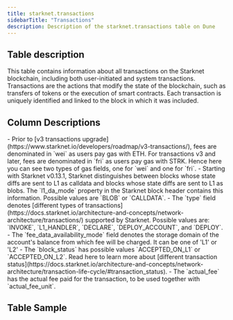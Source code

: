 ```yaml
---
title: starknet.transactions
sidebarTitle: "Transactions"
description: Description of the starknet.transactions table on Dune
---
```


## Table description

This table contains information about all transactions on the Starknet blockchain, including both user-initiated and system transactions. Transactions are the actions that modify the state of the blockchain, such as transfers of tokens or the execution of smart contracts. Each transaction is uniquely identified and linked to the block in which it was included.

## Column Descriptions


<ColumnDescriptions tableSchema="starknet" tableName="transactions" />

<Note>
- Prior to [v3 transactions upgrade](https://www.starknet.io/developers/roadmap/v3-transactions/), fees are denominated in `wei` as users pay gas with ETH. For transactions v3 and later, fees are denominated in `fri` as users pay gas with STRK. Hence here you can see two types of gas fields, one for `wei` and one for `fri`.     
- Starting with Starknet v0.13.1, Starknet distinguishes between blocks whose state diffs are sent to L1 as calldata and blocks whose state diffs are sent to L1 as blobs. The `l1_da_mode` property in the Starknet block header contains this information. Possible values are `BLOB` or `CALLDATA`.
- The `type` field denotes [different types of transactions](https://docs.starknet.io/architecture-and-concepts/network-architecture/transactions/) supported by Starknet. Possible values are: `INVOKE`, `L1_HANDLER`, `DECLARE`, `DEPLOY_ACCOUNT`, and `DEPLOY`.
- The `fee_data_availability_mode` field denotes the storage domain of the account's balance from which fee will be charged. It can be one of 'L1' or 'L2'
- The `block_status` has possible values `ACCEPTED_ON_L1` or `ACCEPTED_ON_L2`. Read here to learn more about [different transaction status](https://docs.starknet.io/architecture-and-concepts/network-architecture/transaction-life-cycle/#transaction_status).
- The `actual_fee` has the actual fee paid for the transaction, to be used together with `actual_fee_unit`.
</Note>

## Table Sample


<TableSample tableSchema="starknet" tableName="transactions" />
